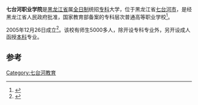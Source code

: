 '''七台河职业学院'''是[[黑龙江省|黑龙江省]]属[[全日制|全日制]]统招[[专科|专科]]大学，位于黑龙江省[[七台河市|七台河市]]，是经黑龙江省人民政府批准，国家教育部备案的专科层次普通高等职业学校<ref>{{Cite book|title=2006年普通高等学校招生章程 在辽宁省招生的高校|last=于涛主编；辽宁省高中等教育招生考试委员会办公室编|first=|publisher=大连：辽宁师范大学出版社|year=2006年5月|isbn=7-81103-352-6|location=|pages=267}}</ref>。

2005年12月26日成立<ref>{{Cite book|title=中国大学指南 2006版 2 华北和东北地区大学|last=张晋衡主编|first=|publisher=北京：中国统计出版社|year=2006年4月|isbn=7-5037-4870-2|location=|pages=314}}</ref>。该校有师生5000多人，除开设专科专业外，另开设成人函授[[本科|本科]]专业。

==参考==
{{reflist}}
{{黑龙江高等院校}}

[[Category:七台河教育|Category:七台河教育]]